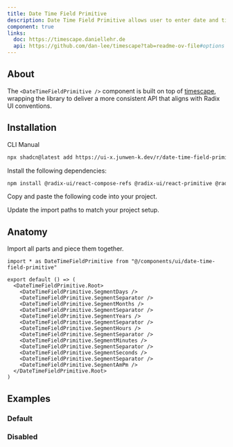 ```yaml
---
title: Date Time Field Primitive
description: Date Time Field Primitive allows user to enter date and time value.
component: true
links:
  doc: https://timescape.daniellehr.de
  api: https://github.com/dan-lee/timescape?tab=readme-ov-file#options
---
```


<ComponentPreview name="date-time-field-primitive-demo" />

## About

The `<DateTimeFieldPrimitive />` component is built on top of [timescape](https://timescape.daniellehr.de), wrapping the library to deliver a more consistent API that aligns with Radix UI conventions.

## Installation

<Tabs defaultValue="cli">

<TabsList>
  <TabsTrigger value="cli">CLI</TabsTrigger>
  <TabsTrigger value="manual">Manual</TabsTrigger>
</TabsList>

<TabsContent value="cli">

```bash
npx shadcn@latest add https://ui-x.junwen-k.dev/r/date-time-field-primitive.json
```

</TabsContent>

<TabsContent value="manual">

<Steps>

<Step>Install the following dependencies:</Step>

```bash
npm install @radix-ui/react-compose-refs @radix-ui/react-primitive @radix-ui/react-use-controllable-state timescape
```

<Step>Copy and paste the following code into your project.</Step>

<ComponentSource name="date-time-field-primitive" />

<Step>Update the import paths to match your project setup.</Step>

</Steps>

</TabsContent>

</Tabs>

## Anatomy

Import all parts and piece them together.

```tsx
import * as DateTimeFieldPrimitive from "@/components/ui/date-time-field-primitive"

export default () => (
  <DateTimeFieldPrimitive.Root>
    <DateTimeFieldPrimitive.SegmentDays />
    <DateTimeFieldPrimitive.SegmentSeparator />
    <DateTimeFieldPrimitive.SegmentMonths />
    <DateTimeFieldPrimitive.SegmentSeparator />
    <DateTimeFieldPrimitive.SegmentYears />
    <DateTimeFieldPrimitive.SegmentSeparator />
    <DateTimeFieldPrimitive.SegmentHours />
    <DateTimeFieldPrimitive.SegmentSeparator />
    <DateTimeFieldPrimitive.SegmentMinutes />
    <DateTimeFieldPrimitive.SegmentSeparator />
    <DateTimeFieldPrimitive.SegmentSeconds />
    <DateTimeFieldPrimitive.SegmentSeparator />
    <DateTimeFieldPrimitive.SegmentAmPm />
  </DateTimeFieldPrimitive.Root>
)
```

## Examples

### Default

<ComponentPreview name="date-time-field-primitive-demo" />

### Disabled

<ComponentPreview name="date-time-field-primitive-disabled" />
